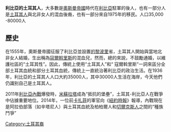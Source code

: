 {{多個問題|
{{copyedit|time=2014-11-29T06:52:58+00:00}}
{{unreferenced|time=2014-11-29T06:52:58+00:00}}
{{expand|time=2014-11-29T06:52:58+00:00}}
}}
'''利比亞的土耳其人'''，大多數是[[奧斯曼帝國|奧斯曼帝國]]時代在[[利比亞|利比亞]]駐軍的後人，也有一部分人是[[土耳其人|土耳其人]]與北非女人的混血後裔，也有一部分來自1975年的移民。人口35,000 -80000人

==歷史==
在1555年，奧斯曼帝國征服了利比亞並設置[[的黎波里|的黎波里]]省，土耳其人開始與當地北非女人結婚，生出稱為[[寇爾斡里斯|寇爾斡里斯]]的混血兒，然而，總的來說，不鼓勵通婚，以維護社區的“土耳其性”。因此，傳統上使用“土耳其人”和“ 寇爾斡里斯”一詞來區分全部土耳其血統和部分土耳其血統，傳統上一直統治著利比亞的政治生活。在1936年，利比亞的土耳其人人口大約35000人，其中30000人生活在海岸，今天他們仍識别自己是土耳其人。

2011年[[利比亞內戰|利比亞內戰]]爆發時，[[米蘇拉塔|米蘇拉塔]]成為“抵抗的堡壘”，土耳其-利比亞人在戰爭中佔據重要地位。2014年，一位前[[卡扎菲|卡扎菲]]的軍官向《[[紐約時報|紐約時報]]》報導，內戰現在是阿拉伯部落（如辛塔尼人）與土耳其血統及柏柏爾人和[[切爾克斯人|切爾克斯人]]之間的“種族鬥爭”


[[Category:土耳其裔|Category:土耳其裔]]